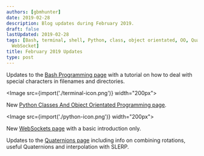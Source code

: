 ```yaml
---
authors: [gbmhunter]
date: 2019-02-28
description: Blog updates during February 2019.
draft: false
lastUpdated: 2019-02-28
tags: [Bash, terminal, shell, Python, class, object orientated, OO, Quaternion, SLERP,
  WebSocket]
title: February 2019 Updates
type: post
---
```


Updates to the <a href="/programming/languages/bash#dealing-with-special-characters">Bash Programming page</a> with a tutorial on how to deal with special characters in filenames and directories.

<Image src={import('./terminal-icon.png')} width="200px"></Image>

New <a href="/programming/languages/python/python-classes-and-object-orientated-programming">Python Classes And Object Orientated Programming page</a>.

<Image src={import('./python-icon.png')} width="200px"></Image>

New <a href="/programming/website-design/websockets">WebSockets page</a> with a basic introduction only.

Updates to the <a href="/mathematics/geometry/quaternions/">Quaternions page</a> including info on combining rotations, useful Quaternions and interpolation with SLERP.
